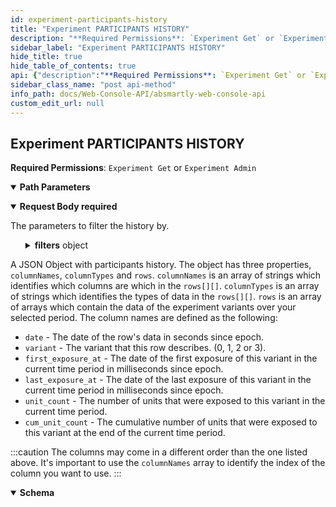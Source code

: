 ```yaml
---
id: experiment-participants-history
title: "Experiment PARTICIPANTS HISTORY"
description: "**Required Permissions**: `Experiment Get` or `Experiment Admin`"
sidebar_label: "Experiment PARTICIPANTS HISTORY"
hide_title: true
hide_table_of_contents: true
api: {"description":"**Required Permissions**: `Experiment Get` or `Experiment Admin`","parameters":[{"name":"experimentId","in":"path","required":true,"description":"The `id` of the experiment that you want the history of.","schema":{"type":"integer","format":"int64","minimum":1}}],"requestBody":{"description":"The parameters to filter the history by.","required":true,"content":{"application/json":{"schema":{"type":"object","properties":{"filters":{"type":"object","properties":{"segments":{"type":"array","items":{"type":"object","properties":{"segment_id":{"type":"integer","format":"int64","minimum":1,"example":1},"operator":{"type":"string","enum":["in","not_in"],"example":"not_in"},"values":{"type":"array","items":{"type":"string","example":"absmartly-javascript-sdk"}}}}}}},"period":{"type":"string","enum":["1h","1d","1w","1M"],"example":"1d"},"tz_offset":{"type":"integer","example":0}}}}}},"responses":{"200":{"description":"A JSON Object with participants history. The object has three properties, `columnNames`, `columnTypes` and `rows`. \n`columnNames` is an array of strings which identifies which columns are which in the `rows[][]`. \n`columnTypes` is an array of strings which identifies the types of data in the `rows[][]`. \n`rows` is an array of arrays which contain the data of the experiment variants over your selected period. \nThe column names are defined as the following:\n- `date` - The date of the row's data in seconds since epoch.\n- `variant` - The variant that this row describes. (0, 1, 2 or 3).\n- `first_exposure_at` - The date of the first exposure of this variant in the current time period in milliseconds since epoch.\n- `last_exposure_at` - The date of the last exposure of this variant in the current time period in milliseconds since epoch.\n- `unit_count` - The number of units that were exposed to this variant in the current time period.\n- `cum_unit_count` - The cumulative number of units that were exposed to this variant at the end of the current time period.\n\n:::caution\nThe columns may come in a different order than the one listed above. It's important to use the `columnNames` array to identify the index of the column you want to use.\n:::\n","content":{"application/json":{"schema":{"type":"object","properties":{"columnNames":{"type":"array","items":{"type":"string"}},"columnTypes":{"type":"array","items":{"type":"string"}},"rows":{"type":"array","items":{"type":"array","items":{"type":"number"}}}}}}}}},"method":"post","path":"/experiments/{experimentId}/participants/history","servers":[{"url":"https://sandbox.absmartly.com/v1"}],"security":[{"UserApiKey":[]}],"securitySchemes":{"UserApiKey":{"type":"apiKey","in":"header","description":"A User API Key for API authorization. **Must be in the format \"Api-Key your_user_api_key\"**","name":"Authorization","scheme":"^Api-Key\\s\\S+"}},"jsonRequestBodyExample":{"filters":{"segments":[{"segment_id":1,"operator":"not_in","values":["absmartly-javascript-sdk"]}]},"period":"1d","tz_offset":0},"info":{"title":"ABsmartly Web Console API","version":"1.0.0","description":"An OpenAPI Specification that describes the ABsmartly API for working with your experiments programmatically.","contact":{"name":"API Support","email":"api@absmartly.com"},"license":{"name":"Proprietary"}},"postman":{"name":"Experiment PARTICIPANTS HISTORY","description":{"content":"**Required Permissions**: `Experiment Get` or `Experiment Admin`","type":"text/plain"},"url":{"path":["experiments",":experimentId","participants","history"],"host":["{{baseUrl}}"],"query":[],"variable":[{"disabled":false,"description":{"content":"(Required) The `id` of the experiment that you want the history of.","type":"text/plain"},"type":"any","value":"","key":"experimentId"}]},"header":[{"key":"Content-Type","value":"application/json"},{"key":"Accept","value":"application/json"}],"method":"POST","body":{"mode":"raw","raw":"\"\"","options":{"raw":{"language":"json"}}}}}
sidebar_class_name: "post api-method"
info_path: docs/Web-Console-API/absmartly-web-console-api
custom_edit_url: null
---
```



## Experiment PARTICIPANTS HISTORY



**Required Permissions**: `Experiment Get` or `Experiment Admin`

<details style={{"marginBottom":"1rem"}} data-collapsed={false} open={true}><summary style={{}}><strong>Path Parameters</strong></summary><div><ul><ParamsItem className={"paramsItem"} param={{"name":"experimentId","in":"path","required":true,"description":"The `id` of the experiment that you want the history of.","schema":{"type":"integer","format":"int64","minimum":1}}}></ParamsItem></ul></div></details><MimeTabs><TabItem label={"application/json"} value={"application/json-schema"}><details style={{}} data-collapsed={false} open={true}><summary style={{"textAlign":"left"}}><strong>Request Body</strong><strong style={{"fontSize":"var(--ifm-code-font-size)","color":"var(--openapi-required)"}}> required</strong></summary><div style={{"textAlign":"left","marginLeft":"1rem"}}><div style={{"marginTop":"1rem","marginBottom":"1rem"}}>

The parameters to filter the history by.

</div></div><ul style={{"marginLeft":"1rem"}}><SchemaItem collapsible={true} className={"schemaItem"}><details style={{}}><summary style={{}}><strong>filters</strong><span style={{"opacity":"0.6"}}> object</span></summary><div style={{"marginLeft":"1rem"}}><SchemaItem collapsible={true} className={"schemaItem"}><details style={{}}><summary style={{}}><strong>segments</strong><span style={{"opacity":"0.6"}}> object[]</span></summary><div style={{"marginLeft":"1rem"}}><li><div style={{"fontSize":"var(--ifm-code-font-size)","opacity":"0.6","marginLeft":"-.5rem","paddingBottom":".5rem"}}>Array [</div></li><SchemaItem collapsible={false} name={"segment_id"} required={false} schemaName={"int64"} qualifierMessage={"**Possible values:** `>= 1`"} schema={{"type":"integer","format":"int64","minimum":1,"example":1}}></SchemaItem><SchemaItem collapsible={false} name={"operator"} required={false} schemaName={"string"} qualifierMessage={"**Possible values:** [`in`, `not_in`]"} schema={{"type":"string","enum":["in","not_in"],"example":"not_in"}}></SchemaItem><SchemaItem collapsible={false} name={"values"} required={false} schemaName={"string[]"} qualifierMessage={undefined} schema={{"type":"array","items":{"type":"string","example":"absmartly-javascript-sdk"}}}></SchemaItem><li><div style={{"fontSize":"var(--ifm-code-font-size)","opacity":"0.6","marginLeft":"-.5rem"}}>]</div></li></div></details></SchemaItem></div></details></SchemaItem><SchemaItem collapsible={false} name={"period"} required={false} schemaName={"string"} qualifierMessage={"**Possible values:** [`1h`, `1d`, `1w`, `1M`]"} schema={{"type":"string","enum":["1h","1d","1w","1M"],"example":"1d"}}></SchemaItem><SchemaItem collapsible={false} name={"tz_offset"} required={false} schemaName={"integer"} qualifierMessage={undefined} schema={{"type":"integer","example":0}}></SchemaItem></ul></details></TabItem></MimeTabs><div><ApiTabs><TabItem label={"200"} value={"200"}><div>

A JSON Object with participants history. The object has three properties, `columnNames`, `columnTypes` and `rows`. 
`columnNames` is an array of strings which identifies which columns are which in the `rows[][]`. 
`columnTypes` is an array of strings which identifies the types of data in the `rows[][]`. 
`rows` is an array of arrays which contain the data of the experiment variants over your selected period. 
The column names are defined as the following:
- `date` - The date of the row's data in seconds since epoch.
- `variant` - The variant that this row describes. (0, 1, 2 or 3).
- `first_exposure_at` - The date of the first exposure of this variant in the current time period in milliseconds since epoch.
- `last_exposure_at` - The date of the last exposure of this variant in the current time period in milliseconds since epoch.
- `unit_count` - The number of units that were exposed to this variant in the current time period.
- `cum_unit_count` - The cumulative number of units that were exposed to this variant at the end of the current time period.

:::caution
The columns may come in a different order than the one listed above. It's important to use the `columnNames` array to identify the index of the column you want to use.
:::


</div><div><MimeTabs schemaType={"response"}><TabItem label={"application/json"} value={"application/json"}><SchemaTabs><TabItem label={"Schema"} value={"Schema"}><details style={{}} data-collapsed={false} open={true}><summary style={{"textAlign":"left"}}><strong>Schema</strong></summary><div style={{"textAlign":"left","marginLeft":"1rem"}}></div><ul style={{"marginLeft":"1rem"}}><SchemaItem collapsible={false} name={"columnNames"} required={false} schemaName={"string[]"} qualifierMessage={undefined} schema={{"type":"array","items":{"type":"string"}}}></SchemaItem><SchemaItem collapsible={false} name={"columnTypes"} required={false} schemaName={"string[]"} qualifierMessage={undefined} schema={{"type":"array","items":{"type":"string"}}}></SchemaItem><SchemaItem collapsible={false} name={"rows"} required={false} schemaName={"array[]"} qualifierMessage={undefined} schema={{"type":"array","items":{"type":"array","items":{"type":"number"}}}}></SchemaItem></ul></details></TabItem><TabItem label={"Example (from schema)"} value={"Example (from schema)"}><ResponseSamples responseExample={"{\n  \"columnNames\": [\n    \"string\"\n  ],\n  \"columnTypes\": [\n    \"string\"\n  ],\n  \"rows\": [\n    [\n      0\n    ]\n  ]\n}"} language={"json"}></ResponseSamples></TabItem></SchemaTabs></TabItem></MimeTabs></div></TabItem></ApiTabs></div>
      